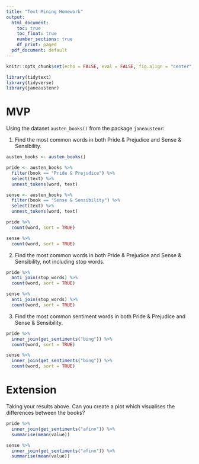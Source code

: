 ```yaml
---
title: "Text Mining Homework"
output:
  html_document:
    toc: true
    toc_float: true
    number_sections: true
    df_print: paged
  pdf_document: default
---
```



```r
knitr::opts_chunk$set(echo = FALSE, eval = FALSE, fig.align = "center", message = FALSE, warning = FALSE)
```

```r
library(tidytext)
library(tidyverse)
library(janeaustenr)
```

# MVP

Using the dataset `austen_books()` from the package `janeaustenr`:

1. Find the most common words in both Pride & Prejudice and Sense & Sensibility.

```r
austen_books <- austen_books()
```

```r
pride <- austen_books %>% 
  filter(book == "Pride & Prejudice") %>% 
  select(text) %>% 
  unnest_tokens(word, text)

sense <- austen_books %>% 
  filter(book == "Sense & Sensibility") %>% 
  select(text) %>% 
  unnest_tokens(word, text)
```

```r
pride %>% 
  count(word, sort = TRUE)

sense %>% 
  count(word, sort = TRUE)
```

2. Find the most common words in both Pride & Prejudice and Sense & Sensibility, not including stop words.

```r
pride %>%
  anti_join(stop_words) %>%
  count(word, sort = TRUE)

sense %>%
  anti_join(stop_words) %>%
  count(word, sort = TRUE)
```

3. Find the most common sentiment words in both Pride & Prejudice and Sense & Sensibility.

```r
pride %>%
  inner_join(get_sentiments("bing")) %>% 
  count(word, sort = TRUE)

sense %>%
  inner_join(get_sentiments("bing")) %>% 
  count(word, sort = TRUE)
```

# Extension

Taking your results above. Can you create a plot which visualises the differences between the books?  

```r
pride %>%
  inner_join(get_sentiments("afinn")) %>% 
  summarise(mean(value))

sense %>%
  inner_join(get_sentiments("afinn")) %>% 
  summarise(mean(value))
```

